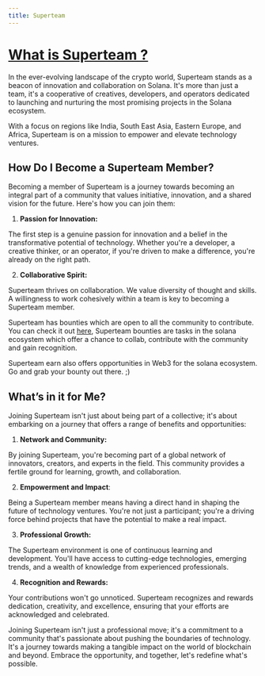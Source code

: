 ```yaml
---
title: Superteam  
---
```


# [What is Superteam ?](https://superteam.fun/) 

In the ever-evolving landscape of the crypto world, Superteam stands as a beacon of innovation and collaboration on Solana. It's more than just a team, it's a cooperative of creatives, developers, and operators dedicated to launching and nurturing the most promising projects in the Solana ecosystem. 

With a focus on regions like India, South East Asia, Eastern Europe, and Africa, Superteam is on a mission to empower and elevate technology ventures.

## How Do I Become a Superteam Member?

Becoming a member of Superteam is a journey towards becoming an integral part of a community that values initiative, innovation, and a shared vision for the future. Here's how you can join them:

1. **Passion for Innovation:**

The first step is a genuine passion for innovation and a belief in the transformative potential of technology. Whether you're a developer, a creative thinker, or an operator, if you're driven to make a difference, you're already on the right path.

2. **Collaborative Spirit:**

Superteam thrives on collaboration. We value diversity of thought and skills. A willingness to work cohesively within a team is key to becoming a Superteam member.

Superteam has bounties which are open to all the community to contribute. You can check it out [here](https://earn.superteam.fun/bounties/), Superteam bounties are tasks in the solana ecosystem which offer a chance to collab, contribute with the community and gain recognition.

Superteam earn also offers opportunities in Web3 for the solana ecosystem. Go and grab your bounty out there. ;)


## What’s in it for Me? 

Joining Superteam isn't just about being part of a collective; it's about embarking on a journey that offers a range of benefits and opportunities:

1. **Network and Community:**

By joining Superteam, you're becoming part of a global network of innovators, creators, and experts in the field. This community provides a fertile ground for learning, growth, and collaboration.

2. **Empowerment and Impact**:

Being a Superteam member means having a direct hand in shaping the future of technology ventures. You're not just a participant; you're a driving force behind projects that have the potential to make a real impact.

3. **Professional Growth:**

The Superteam environment is one of continuous learning and development. You'll have access to cutting-edge technologies, emerging trends, and a wealth of knowledge from experienced professionals.

4. **Recognition and Rewards:**

Your contributions won't go unnoticed. Superteam recognizes and rewards dedication, creativity, and excellence, ensuring that your efforts are acknowledged and celebrated.

Joining Superteam isn't just a professional move; it's a commitment to a community that's passionate about pushing the boundaries of technology. It's a journey towards making a tangible impact on the world of blockchain and beyond. Embrace the opportunity, and together, let's redefine what's possible.